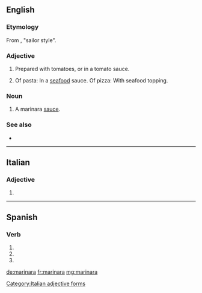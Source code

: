 ==English==

===Etymology===
From {{etyl|it|en}} {{term|alla|lang=it}} {{term|marinaro|marinara|lang=it}}, "sailor style".

===Adjective===
{{en-adj|-}}

# Prepared with tomatoes, or in a tomato sauce.
# {{context|Australia|lang=en}} Of pasta: In a [[seafood]] sauce. Of pizza: With seafood topping.

===Noun===
{{en-noun}}

# A marinara [[sauce]].

===See also===
* {{pedia}}

----

==Italian==

===Adjective===
{{head|it}} {{g|f}}

# {{feminine of|marinaro|lang=it}}

[[Category:Italian adjective forms]]

----

==Spanish==

===Verb===
{{es-verb-form|marinar}}

# {{es-verb form of|ending=ar|mood=subjunctive|tense=imperfect|sera=ra|pers=1|number=singular|marinar}}
# {{es-verb form of|ending=ar|mood=subjunctive|tense=imperfect|sera=ra|pers=2|formal=yes|number=singular|marinar}}
# {{es-verb form of|ending=ar|mood=subjunctive|tense=imperfect|sera=ra|pers=3|number=singular|marinar}}

[[de:marinara]]
[[fr:marinara]]
[[mg:marinara]]